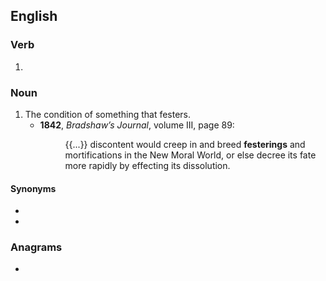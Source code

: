 ==English==

===Verb===
{{head|en|present participle}}

# {{present participle of|fester|lang=en|nocat=1}}

===Noun===
{{en-noun}}

# The condition of something that festers.
#* '''1842''', ''Bradshaw’s Journal'', volume III, page 89:
#*: {{...}} discontent would creep in and breed '''festerings''' and mortifications in the New Moral World, or else decree its fate more rapidly by effecting its dissolution.

====Synonyms====
* {{l|en|fester|pos=noun}}
* {{l|en|festerment}}

===Anagrams===
* {{anagrams|en|a=eefginrst|gnetifers}}